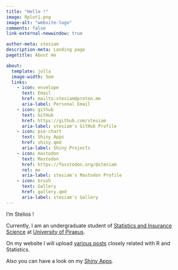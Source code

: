 ```yaml
---
title: "Hello !"
image: Rplot1.png
image-alt: "website-logo"
comments: false
link-external-newwindow: true

author-meta: stesiam
description-meta: Landing page
pagetitle: About me

about:
  template: jolla
  image-width: 5em
  links:
    - icon: envelope
      text: Email
      href: mailto:stesiam@proton.me
      aria-label: Personal Email
    - icon: github
      text: GitHub
      href: https://github.com/stesiam
      aria-label: stesiam's GitHub Profile
    - icon: pie-chart
      text: Shiny Apps
      href: shiny.qmd
      aria-label: Shiny Projects
    - icon: mastodon
      text: Mastodon
      href: https://fosstodon.org/@stesiam
      rel: me
      aria-label: stesiam's Mastodon Profile
    - icon: brush
      text: Gallery
      href: gallery.qmd
      aria-label: stesiam's Gallery
---
```

I'm Stelios !

Currently, I am an undergraduate student of [Statistics and Insurance Science](https://www.unipi.gr/unipi/en/sta-home-en.html) at [University of Piraeus](https://www.unipi.gr/unipi/en/).

On my website I will upload [various posts](posts.html) closely related with R and Statistics.

Also you can have a look on my [Shiny Apps](shiny.qmd).